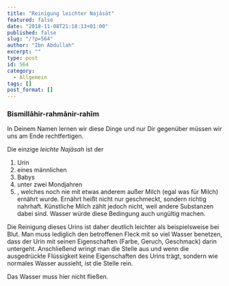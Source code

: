 ```yaml
---
title: "Reinigung leichter Najāsāt"
featured: false
date: "2018-11-08T21:18:13+01:00"
published: false
slug: "/?p=564"
author: "Ibn Abdullah"
excerpt: ""
type: post
id: 564
category:
  - Allgemein
tags: []
post_format: []
---
```


### Bismillāhir-rahmānir-rahīm

In Deinem Namen lernen wir diese Dinge und nur Dir gegenüber müssen wir uns am Ende rechtfertigen.

Die einzige _leichte Najāsah_ ist der

1. Urin
2. eines männlichen
3. Babys
4. unter zwei Mondjahren
5. , welches noch nie mit etwas anderem außer Milch (egal was für Milch) ernährt wurde. Ernährt heißt nicht nur geschmeckt, sondern richtig nahrhaft. Künstliche Milch zählt jedoch nicht, weil andere Substanzen dabei sind. Wasser würde diese Bedingung auch ungültig machen.

Die Reinigung dieses Urins ist daher deutlich leichter als beispielsweise bei Blut. Man muss lediglich den betroffenen Fleck mit so viel Wasser benetzen, dass der Urin mit seinen Eigenschaften (Farbe, Geruch, Geschmack) darin untergeht. Anschließend wringt man die Stelle aus und wenn die ausgedrückte Flüssigkeit keine Eigenschaften des Urins trägt, sondern wie normales Wasser aussieht, ist die Stelle rein.

Das Wasser muss hier nicht fließen.
